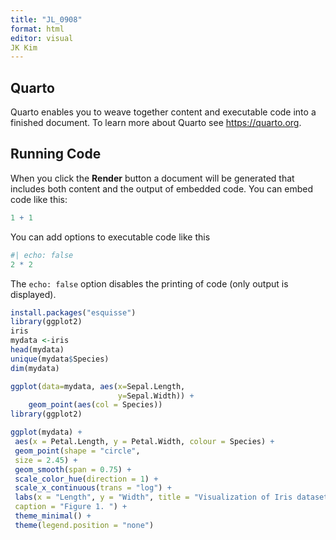 ```yaml
---
title: "JL_0908"
format: html
editor: visual
JK Kim 
---
```


## Quarto

Quarto enables you to weave together content and executable code into a finished document. To learn more about Quarto see <https://quarto.org>.

## Running Code

When you click the **Render** button a document will be generated that includes both content and the output of embedded code. You can embed code like this:

```r
1 + 1
```

You can add options to executable code like this

```r
#| echo: false
2 * 2
```

The `echo: false` option disables the printing of code (only output is displayed).

```r

install.packages("esquisse")
library(ggplot2)
iris
mydata <-iris
head(mydata)
unique(mydata$Species)
dim(mydata)

ggplot(data=mydata, aes(x=Sepal.Length, 
                        y=Sepal.Width)) +
    geom_point(aes(col = Species))
library(ggplot2)

ggplot(mydata) +
 aes(x = Petal.Length, y = Petal.Width, colour = Species) +
 geom_point(shape = "circle", 
 size = 2.45) +
 geom_smooth(span = 0.75) +
 scale_color_hue(direction = 1) +
 scale_x_continuous(trans = "log") +
 labs(x = "Length", y = "Width", title = "Visualization of Iris dataset", subtitle = "by Species", 
 caption = "Figure 1. ") +
 theme_minimal() +
 theme(legend.position = "none")

```
